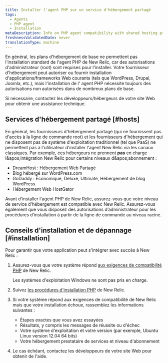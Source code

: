 ```yaml
---
title: Installer l'agent PHP sur un service d'hébergement partagé
tags:
  - Agents
  - PHP agent
  - Installation
metaDescription: Info on PHP agent compatibility with shared hosting providers and how to determine if your host supports installing the agent.
freshnessValidatedDate: never
translationType: machine
---
```


En général, les plans d'hébergement de base ne permettent pas l'installation standard de l'agent PHP de New Relic, car des autorisations d'administrateur (root) sont requises pour l'installer. Votre fournisseur d'hébergement peut autoriser ou fournir installation d'applications/frameworks Web courants (tels que WordPress, Drupal, Joomla, etc.), mais l'installation de l' agent PHP nécessite toujours des autorisations non autorisées dans de nombreux plans de base.

Si nécessaire, contactez les développeurs/hébergeurs de votre site Web pour obtenir une assistance technique.

## Services d'hébergement partagé [#hosts]

En général, les fournisseurs d'hébergement partagé (qui ne fournissent pas d'accès à la ligne de commande root) et les fournisseurs d'hébergement qui ne disposent pas de système d'exploitation traditionnel (tel que PaaS) ne permettent pas à l'utilisateur d'installer l'agent New Relic via les canaux classiques. Par exemple, ces hébergeurs ne prennent **pas** en charge l&amp;apos;intégration New Relic pour certains niveaux d&amp;apos;abonnement :

* DreamHost : Hébergement Web Partagé
* Blog hébergé sur WordPress.com
* GoDaddy : Économique, Deluxe, Ultimate, Hébergement de blog WordPress
* Hébergement Web HostGator

Avant d'installer l'agent PHP de New Relic, assurez-vous que votre niveau de service d'hébergement est compatible avec New Relic. Assurez-vous également que vous disposez des autorisations d’administrateur pour les procédures d’installation à partir de la ligne de commande au niveau racine.

## Conseils d'installation et de dépannage [#installation]

Pour garantir que votre application peut s'intégrer avec succès à New Relic :

1. Assurez-vous que votre système répond [aux exigences de compatibilité PHP](/docs/agents/php-agent/getting-started/php-agent-compatibility-requirements) de New Relic.

   <Callout variant="important">
     Les systèmes d'exploitation Windows ne sont pas pris en charge.
   </Callout>

2. Suivez [les procédures d'installation PHP](/docs/agents/php-agent/installation/php-agent-installation-overview) de New Relic.

3. Si votre système répond aux exigences de compatibilité de New Relic mais que votre installation échoue, rassemblez les informations suivantes :

   * Étapes exactes que vous avez essayées
   * Résultats, y compris les messages de réussite ou d'échec
   * Votre système d'exploitation et votre version (par exemple, Ubuntu Linux version 12.04 64 bits)
   * Votre hébergement prestataire de services et niveau d'abonnement

4. Le cas échéant, contactez les développeurs de votre site Web pour obtenir de l'aide.